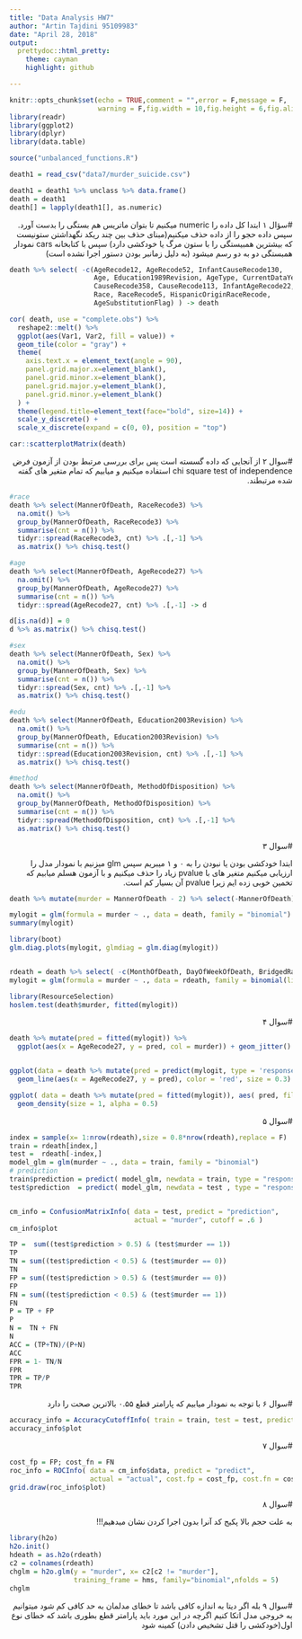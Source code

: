 ```yaml
---
title: "Data Analysis HW7"
author: "Artin Tajdini 95109983"
date: "April 28, 2018"
output: 
  prettydoc::html_pretty:
    theme: cayman
    highlight: github

---
```


```r
knitr::opts_chunk$set(echo = TRUE,comment = "",error = F,message = F,
                      warning = F,fig.width = 10,fig.height = 6,fig.align = "center")
library(readr)
library(ggplot2)
library(dplyr)
library(data.table)

source("unbalanced_functions.R")

```

```r
death1 = read_csv("data7/murder_suicide.csv")

death1 = death1 %>% unclass %>% data.frame()
death = death1
death[] = lapply(death1[], as.numeric)

```

<div dir="RTL">
#سؤال ۱
ابتدا کل داده را numeric
میکنیم تا بتوان ماتریس هم بستگی را بدست آورد.
سپس داده حجو را از داده حذف میکنیم(مبنای حذف بین چند ریکد نگهداشتن ستونیست که بیشترین همبیستگی را با ستون مرگ یا خودکشی دارد)
سپس با کتابخانه cars نمودار همبستگی دو به دو رسم میشود
(به دلیل زمانبر بودن دستور اجرا نشده است)
</div>

```r
death %>% select( -c(AgeRecode12, AgeRecode52, InfantCauseRecode130,
                     Age, Education1989Revision, AgeType, CurrentDataYear,
                     CauseRecode358, CauseRecode113, InfantAgeRecode22, 
                     Race, RaceRecode5, HispanicOriginRaceRecode, 
                     AgeSubstitutionFlag) ) -> death

cor( death, use = "complete.obs") %>% 
  reshape2::melt() %>% 
  ggplot(aes(Var1, Var2, fill = value)) +
  geom_tile(color = "gray") +
  theme(
    axis.text.x = element_text(angle = 90),
    panel.grid.major.x=element_blank(),
    panel.grid.minor.x=element_blank(), 
    panel.grid.major.y=element_blank(), 
    panel.grid.minor.y=element_blank()
  ) +
  theme(legend.title=element_text(face="bold", size=14)) +
  scale_y_discrete() +
  scale_x_discrete(expand = c(0, 0), position = "top")

```

```r
car::scatterplotMatrix(death)
```

<div dir="RTL">
#سوال ۲
از آنجایی که داده گسسته است پس برای بررسی مرتبط بودن از آزمون فرض 
chi square test of independence
استفاده میکنیم و
میابیم که تمام متغیر های گفته شده مرتبطند.
</div>

```r
#race
death %>% select(MannerOfDeath, RaceRecode3) %>% 
  na.omit() %>% 
  group_by(MannerOfDeath, RaceRecode3) %>% 
  summarise(cnt = n()) %>% 
  tidyr::spread(RaceRecode3, cnt) %>% .[,-1] %>% 
  as.matrix() %>% chisq.test()

#age
death %>% select(MannerOfDeath, AgeRecode27) %>% 
  na.omit() %>% 
  group_by(MannerOfDeath, AgeRecode27) %>% 
  summarise(cnt = n()) %>% 
  tidyr::spread(AgeRecode27, cnt) %>% .[,-1] -> d

d[is.na(d)] = 0
d %>% as.matrix() %>% chisq.test()

#sex
death %>% select(MannerOfDeath, Sex) %>% 
  na.omit() %>% 
  group_by(MannerOfDeath, Sex) %>% 
  summarise(cnt = n()) %>% 
  tidyr::spread(Sex, cnt) %>% .[,-1] %>% 
  as.matrix() %>% chisq.test()

#edu
death %>% select(MannerOfDeath, Education2003Revision) %>% 
  na.omit() %>% 
  group_by(MannerOfDeath, Education2003Revision) %>% 
  summarise(cnt = n()) %>% 
  tidyr::spread(Education2003Revision, cnt) %>% .[,-1] %>% 
  as.matrix() %>% chisq.test()

#method
death %>% select(MannerOfDeath, MethodOfDisposition) %>% 
  na.omit() %>% 
  group_by(MannerOfDeath, MethodOfDisposition) %>% 
  summarise(cnt = n()) %>% 
  tidyr::spread(MethodOfDisposition, cnt) %>% .[,-1] %>% 
  as.matrix() %>% chisq.test()

```

<div dir="RTL">
#سوال ۳

ابتدا خودکشی بودن یا نبودن را به ۰ و ۱ میبریم
سپس glm میزنیم 
با نمودار مدل را ارزیابی میکنیم
متغیر های با pvalue زیاد را حذف میکنیم
و با آزمون هسلم میابیم که تخمین خوبی زده ایم زیرا pvalue آن بسیار کم است.
</div>

```r
death %>% mutate(murder = MannerOfDeath - 2) %>% select(-MannerOfDeath) -> death

mylogit = glm(formula = murder ~ ., data = death, family = "binomial")
summary(mylogit)

library(boot)
glm.diag.plots(mylogit, glmdiag = glm.diag(mylogit))


rdeath = death %>% select( -c(MonthOfDeath, DayOfWeekOfDeath, BridgedRaceFlag) )
mylogit = glm(formula = murder ~ ., data = rdeath, family = binomial(link = 'logit'))

library(ResourceSelection)
hoslem.test(death$murder, fitted(mylogit))

```

<div dir="RTL">
#سوال ۴
</div>

```r
death %>% mutate(pred = fitted(mylogit)) %>% 
  ggplot(aes(x = AgeRecode27, y = pred, col = murder)) + geom_jitter()


ggplot(data = death %>% mutate(pred = predict(mylogit, type = 'response')), aes(x = AgeRecode27, y = murder)) + geom_point() + 
  geom_line(aes(x = AgeRecode27, y = pred), color = 'red', size = 0.3)

ggplot( data = death %>% mutate(pred = fitted(mylogit)), aes( pred, fill = as.factor(murder))) + 
  geom_density(size = 1, alpha = 0.5)

```

<div dir="RTL">
#سوال ۵
</div>

```r
index = sample(x= 1:nrow(rdeath),size = 0.8*nrow(rdeath),replace = F)
train = rdeath[index,] 
test =  rdeath[-index,]
model_glm = glm(murder ~ ., data = train, family = "binomial")
# prediction
train$prediction = predict( model_glm, newdata = train, type = "response" )
test$prediction  = predict( model_glm, newdata = test , type = "response" )


cm_info = ConfusionMatrixInfo( data = test, predict = "prediction", 
                               actual = "murder", cutoff = .6 )
cm_info$plot

TP =  sum((test$prediction > 0.5) & (test$murder == 1))
TP
TN = sum((test$prediction < 0.5) & (test$murder == 0))
TN
FP = sum((test$prediction > 0.5) & (test$murder == 0))
FP
FN = sum((test$prediction < 0.5) & (test$murder == 1))
FN
P = TP + FP
P
N =  TN + FN
N
ACC = (TP+TN)/(P+N)
ACC
FPR = 1- TN/N
FPR
TPR = TP/P
TPR

```



<div dir="RTL">
#سوال ۶
با توجه به نمودار میابیم که پارامتر قطع ۰.۵۵ بالاترین صحت را دارد
</div>

```r
accuracy_info = AccuracyCutoffInfo( train = train, test = test, predict = "prediction", actual = "murder" )
accuracy_info$plot

```


<div dir="RTL">
#سوال ۷
</div>

```r
cost_fp = FP; cost_fn = FN
roc_info = ROCInfo( data = cm_info$data, predict = "predict", 
                    actual = "actual", cost.fp = cost_fp, cost.fn = cost_fn )
grid.draw(roc_info$plot)

```

<div dir="RTL">
#سوال ۸

به علت حجم بالا پکیج کد آنرا بدون اجرا کردن نشان میدهیم!!!
</div>

```r
library(h2o)
h2o.init()
hdeath = as.h2o(rdeath)
c2 = colnames(rdeath)
chglm = h2o.glm(y = "murder", x= c2[c2 != "murder"],
                training_frame = hms, family="binomial",nfolds = 5)
chglm
```

<div dir="RTL">
#سوال ۹
بله اگر دیتا به اندازه کافی باشد تا خطای مدلمان به حد کافی کم شود میتوانیم به خروجی مدل اتکا کنیم اگرچه در این مورد باید پارامتر قطع بطوری باشد که خطای نوع اول(خودکشی را قتل تشخیص دادن)
کمینه شود
</div>

